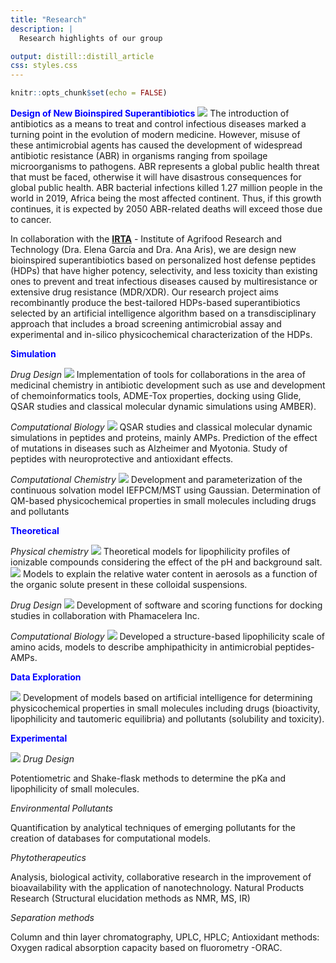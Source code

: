 ```yaml
---
title: "Research"
description: |
  Research highlights of our group

output: distill::distill_article
css: styles.css
---
```


```r
knitr::opts_chunk$set(echo = FALSE)
```
<span style="color: blue;">
**Design of New Bioinspired Superantibiotics**
</span>
![](amps_irta.png)
The introduction of antibiotics as a means to treat and control infectious diseases marked a turning point in the evolution of modern medicine. However, misuse of these antimicrobial agents has caused the development of widespread antibiotic resistance (ABR) in organisms ranging from spoilage microorganisms to pathogens. ABR represents a global public health threat that must be faced, otherwise it will have disastrous consequences for global public health. ABR bacterial infections killed 1.27 million people in the world in 2019, Africa being the most affected continent. Thus, if this growth continues, it is expected by 2050 ABR-related deaths will exceed those due to cancer. 

In collaboration with the **<span style="color: blue;">[IRTA](https://www.irta.cat/en/)</span>** - Institute of Agrifood Research and Technology (Dra. Elena García and Dra. Ana Aris), we are design new bioinspired superantibiotics based on personalized host defense peptides (HDPs) that have higher potency, selectivity, and less toxicity than existing ones to prevent and treat infectious diseases caused by multiresistance or extensive drug resistance (MDR/XDR). Our research project aims recombinantly produce the best-tailored HDPs-based superantibiotics selected by an artificial intelligence algorithm based on a transdisciplinary approach that includes a broad screening antimicrobial assay and experimental and in-silico physicochemical characterization of the HDPs.



<span style="color: blue;">
**Simulation**
</span>

*Drug Design*
![](simulation_dd.png)
Implementation of tools for collaborations in the area of medicinal chemistry in antibiotic development such as use and development of chemoinformatics tools, ADME-Tox properties, docking using Glide, QSAR studies and classical molecular dynamic simulations using AMBER). 

*Computational Biology* 
![](web1.png)
QSAR studies and classical molecular dynamic simulations in peptides and proteins, mainly AMPs. Prediction of the effect of mutations in diseases such as Alzheimer and Myotonia. Study of peptides with neuroprotective and antioxidant effects. 

*Computational Chemistry* 
![](simulation_cc.png)
Development and parameterization of the continuous solvation model IEFPCM/MST using
Gaussian. Determination of QM-based physicochemical properties in small molecules including drugs and pollutants

<span style="color: blue;">
**Theoretical**
</span>

*Physical chemistry* 
![](theo_pc.png)
Theoretical models for lipophilicity profiles of ionizable compounds considering the
effect of the pH and background salt. 
![](theo_cb2.png)
Models to explain the relative water content in aerosols as a function of the organic solute present in these colloidal suspensions. 

*Drug Design* 
![](theo_dd.png)
Development of software and scoring functions for docking studies in collaboration with Phamacelera Inc. 

*Computational Biology* 
![](theo_cb.png)
Developed a structure-based lipophilicity scale of amino acids, models to describe amphipathicity in antimicrobial peptides-AMPs.

<span style="color: blue;">
**Data Exploration** 
</span>

![](data1.png)
Development of models based on artificial intelligence for determining physicochemical properties in small molecules including drugs (bioactivity, lipophilicity and tautomeric equilibria) and pollutants (solubility and
toxicity).

<span style="color: blue;">
**Experimental**
</span>

![](exp.png)
*Drug Design* 

Potentiometric and Shake-flask methods to determine the
pKa and lipophilicity of small molecules. 

*Environmental Pollutants*

Quantification by analytical techniques of emerging pollutants for the creation of databases for computational models.

*Phytotherapeutics* 

Analysis, biological activity, collaborative research in the improvement of bioavailability with the application of nanotechnology. 
Natural Products Research (Structural elucidation methods as NMR, MS, IR)

*Separation methods* 

Column and thin layer chromatography, UPLC, HPLC; Antioxidant methods: Oxygen radical
absorption capacity based on fluorometry -ORAC. 


